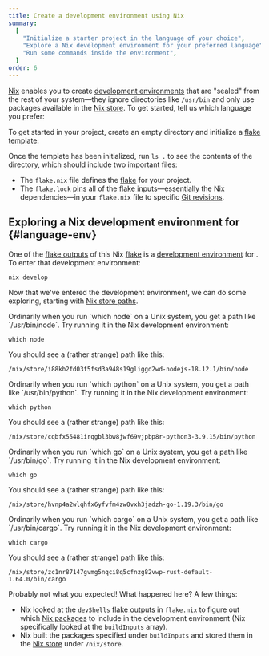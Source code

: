 ```yaml
---
title: Create a development environment using Nix
summary:
  [
    "Initialize a starter project in the language of your choice",
    "Explore a Nix development environment for your preferred language",
    "Run some commands inside the environment",
  ]
order: 6
---
```


[Nix] enables you to create [development environments][dev] that are "sealed" from the rest of your system&mdash;they ignore directories like `/usr/bin` and only use packages available in the [Nix store][store].
To get started, tell us which language you prefer:

<Languages client:load />

To get started in your <Language client:load /> project, create an empty directory and initialize a [flake template][templates]:

<Shell kind="dev" client:load />

Once the template has been initialized, run `ls .` to see the contents of the directory, which should include two important files:

- The `flake.nix` file defines the [flake][flakes] for your project.
- The `flake.lock` [pins][pinning] all of the [flake inputs][inputs]&mdash;essentially the Nix dependencies&mdash;in your `flake.nix` file to specific [Git revisions][rev].

## Exploring a Nix development environment for <Language client:load /> \{#language-env}

One of the [flake outputs][outputs] of this Nix [flake][flakes] is a [development environment][dev] for <Language client:load />.
To enter that development environment:

```shell
nix develop
```

Now that we've entered the development environment, we can do some exploring, starting with [Nix store paths][store].

<SpecificLanguage client:load lang="JavaScript">
Ordinarily when you run `which node` on a Unix system, you get a path like `/usr/bin/node`.
Try running it in the Nix development environment:

```shell
which node
```

You should see a (rather strange) path like this:

```shell
/nix/store/i88kh2fd03f5fsd3a948s19gliggd2wd-nodejs-18.12.1/bin/node
```
</SpecificLanguage>
<SpecificLanguage client:load lang="Python">
Ordinarily when you run `which python` on a Unix system, you get a path like `/usr/bin/python`.
Try running it in the Nix development environment:

```shell
which python
```

You should see a (rather strange) path like this:

```shell
/nix/store/cqbfx55481irqgbl3bw8jwf69vjpbp8r-python3-3.9.15/bin/python
```

</SpecificLanguage>
<SpecificLanguage client:load lang="Go">
Ordinarily when you run `which go` on a Unix system, you get a path like `/usr/bin/go`.
Try running it in the Nix development environment:

```shell
which go
```

You should see a (rather strange) path like this:

```shell
/nix/store/hvnp4a2wlqhfx6yfvfm4zw0vxh3jadzh-go-1.19.3/bin/go
```

</SpecificLanguage>
<SpecificLanguage client:load lang="Rust">
Ordinarily when you run `which cargo` on a Unix system, you get a path like `/usr/bin/cargo`.
Try running it in the Nix development environment:

```shell
which cargo
```

You should see a (rather strange) path like this:

```shell
/nix/store/zc1nr87147gvmg5nqci8q5cfnzg82vwp-rust-default-1.64.0/bin/cargo
```
</SpecificLanguage>

Probably not what you expected! What happened here? A few things:

- Nix looked at the `devShells` [flake outputs][outputs] in `flake.nix` to figure out which [Nix packages][packages] to include in the development environment (Nix specifically looked at the `buildInputs` array).
- Nix built the packages specified under `buildInputs` and stored them in the
  [Nix store][store] under `/nix/store`.

[dev]: /concepts/dev-env
[flakes]: /concepts/flakes
[inputs]: /concepts/flake-inputs
[nix]: https://nixos.org
[outputs]: /concepts/flake-outputs
[packages]: /concepts/package
[pinning]: /concepts/pinning
[rev]: https://git-scm.com/docs/revisions
[store]: /concepts/nix-store
[templates]: /concepts/flake-templates
